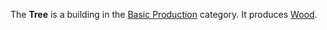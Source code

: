 {{Infobox building
| name = Tree
| image = [[File:Tree.png]]
| category = Basic Production
| cycle = 0.80s
| capacity = 200
| build_cost = 25 [[Water]]
| description = Produces wood. Tile's yield is limited.
}}

The '''Tree''' is a building in the [[Basic Production]] category. It produces [[Wood]].